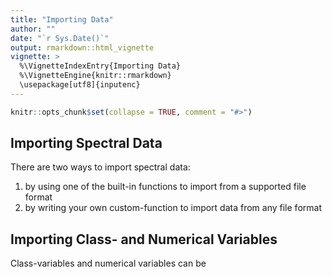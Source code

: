 ```yaml
---
title: "Importing Data"
author: ""
date: "`r Sys.Date()`"
output: rmarkdown::html_vignette
vignette: >
  %\VignetteIndexEntry{Importing Data}
  %\VignetteEngine{knitr::rmarkdown}
  \usepackage[utf8]{inputenc}  
---
```


```r
knitr::opts_chunk$set(collapse = TRUE, comment = "#>")
```


## Importing Spectral Data

There are two ways to import spectral data:

  1. by using one of the built-in functions to import from a supported file format
  2. by writing your own custom-function to import data from any file format 
  
  
  
## Importing Class- and Numerical Variables

Class-variables and numerical variables can be 
